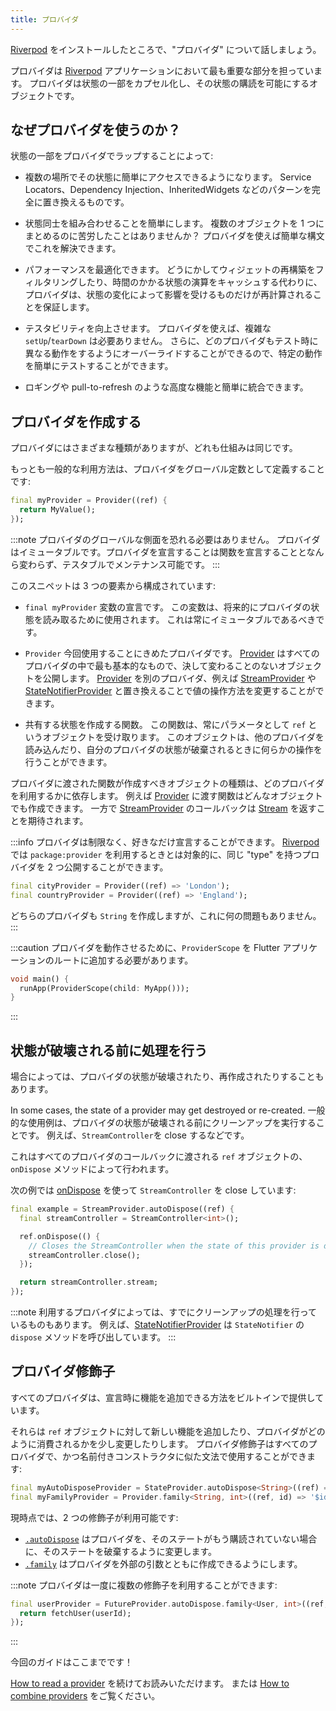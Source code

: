 ```yaml
---
title: プロバイダ
---
```


[Riverpod] をインストールしたところで、"プロバイダ" について話しましょう。

プロバイダは [Riverpod] アプリケーションにおいて最も重要な部分を担っています。
プロバイダは状態の一部をカプセル化し、その状態の購読を可能にするオブジェクトです。

## なぜプロバイダを使うのか？

状態の一部をプロバイダでラップすることによって:

- 複数の場所でその状態に簡単にアクセスできるようになります。
  Service Locators、Dependency Injection、InheritedWidgets などのパターンを完全に置き換えるものです。

- 状態同士を組み合わせることを簡単にします。
  複数のオブジェクトを 1 つにまとめるのに苦労したことはありませんか？
  プロバイダを使えば簡単な構文でこれを解決できます。

- パフォーマンスを最適化できます。
  どうにかしてウィジェットの再構築をフィルタリングしたり、時間のかかる状態の演算をキャッシュする代わりに、
  プロバイダは、状態の変化によって影響を受けるものだけが再計算されることを保証します。

- テスタビリティを向上させます。
  プロバイダを使えば、複雑な `setUp`/`tearDown` は必要ありません。
  さらに、どのプロバイダもテスト時に異なる動作をするようにオーバーライドすることができるので、特定の動作を簡単にテストすることができます。

- ロギングや pull-to-refresh のような高度な機能と簡単に統合できます。

## プロバイダを作成する

プロバイダにはさまざまな種類がありますが、どれも仕組みは同じです。

もっとも一般的な利用方法は、プロバイダをグローバル定数として定義することです:

```dart
final myProvider = Provider((ref) {
  return MyValue();
});
```

:::note
プロバイダのグローバルな側面を恐れる必要はありません。
プロバイダはイミュータブルです。プロバイダを宣言することは関数を宣言することとなんら変わらず、テスタブルでメンテナンス可能です。
:::

このスニペットは 3 つの要素から構成されています:

- `final myProvider` 変数の宣言です。
  この変数は、将来的にプロバイダの状態を読み取るために使用されます。
  これは常にイミュータブルであるべきです。

- `Provider` 今回使用することにきめたプロバイダです。
  [Provider] はすべてのプロバイダの中で最も基本的なもので、決して変わることのないオブジェクトを公開します。
  [Provider] を別のプロバイダ、例えば [StreamProvider] や [StateNotifierProvider] と置き換えることで値の操作方法を変更することができます。

- 共有する状態を作成する関数。
  この関数は、常にパラメータとして `ref` というオブジェクトを受け取ります。
  このオブジェクトは、他のプロバイダを読み込んだり、自分のプロバイダの状態が破棄されるときに何らかの操作を行うことができます。

プロバイダに渡された関数が作成すべきオブジェクトの種類は、どのプロバイダを利用するかに依存します。
例えば [Provider] に渡す関数はどんなオブジェクトでも作成できます。
一方で [StreamProvider] のコールバックは [Stream] を返すことを期待されます。

:::info
プロバイダは制限なく、好きなだけ宣言することができます。
[Riverpod] では `package:provider` を利用するときとは対象的に、同じ "type" を持つプロバイダを 2 つ公開することができます。

```dart
final cityProvider = Provider((ref) => 'London');
final countryProvider = Provider((ref) => 'England');
```

どちらのプロバイダも `String` を作成しますが、これに何の問題もありません。
:::

:::caution
プロバイダを動作させるために、`ProviderScope` を Flutter アプリケーションのルートに追加する必要があります。

```dart
void main() {
  runApp(ProviderScope(child: MyApp()));
}
```

:::

## 状態が破壊される前に処理を行う

場合によっては、プロバイダの状態が破壊されたり、再作成されたりすることもあります。

In some cases, the state of a provider may get destroyed or re-created.
一般的な使用例は、プロバイダの状態が破壊される前にクリーンアップを実行することです。
例えば、`StreamController`を close するなどです。

これはすべてのプロバイダのコールバックに渡される `ref` オブジェクトの、`onDispose` メソッドによって行われます。

次の例では [onDispose] を使って `StreamController` を close しています:

```dart
final example = StreamProvider.autoDispose((ref) {
  final streamController = StreamController<int>();

  ref.onDispose(() {
    // Closes the StreamController when the state of this provider is destroyed.
    streamController.close();
  });

  return streamController.stream;
});
```

:::note
利用するプロバイダによっては、すでにクリーンアップの処理を行っているものもあります。
例えば、[StateNotifierProvider] は `StateNotifier` の `dispose` メソッドを呼び出しています。
:::

## プロバイダ修飾子

すべてのプロバイダは、宣言時に機能を追加できる方法をビルトインで提供しています。

それらは `ref` オブジェクトに対して新しい機能を追加したり、プロバイダがどのように消費されるかを少し変更したりします。
プロバイダ修飾子はすべてのプロバイダで、かつ名前付きコンストラクタに似た文法で使用することができます:

```dart
final myAutoDisposeProvider = StateProvider.autoDispose<String>((ref) => 0);
final myFamilyProvider = Provider.family<String, int>((ref, id) => '$id');
```

現時点では、2 つの修飾子が利用可能です:

- [`.autoDispose`](/docs/concepts/modifiers/auto_dispose) はプロバイダを、そのステートがもう購読されていない場合に、そのステートを破棄するように変更します。
- [`.family`](/docs/concepts/modifiers/family) はプロバイダを外部の引数とともに作成できるようにします。

:::note
プロバイダは一度に複数の修飾子を利用することができます:

```dart
final userProvider = FutureProvider.autoDispose.family<User, int>((ref, userId) async {
  return fetchUser(userId);
});
```

:::

今回のガイドはここまでです！

[How to read a provider](/docs/concepts/reading) を続けてお読みいただけます。
または [How to combine providers](/docs/concepts/combining_providers) をご覧ください。

[get_it]: http://pub.dev/packages/get_it
[inheritedwidget]: https://api.flutter.dev/flutter/widgets/InheritedWidget-class.html
[stream]: https://api.dart.dev/stable/2.8.4/dart-async/Stream-class.html
[ondispose]: https://pub.dev/documentation/riverpod/latest/riverpod/ProviderRefBase/onDispose.html
[riverpod]: https://github.com/rrousselgit/river_pod
[hooks_riverpod]: https://pub.dev/packages/hooks_riverpod
[flutter_riverpod]: https://pub.dev/packages/flutter_riverpod
[flutter_hooks]: https://github.com/rrousselGit/flutter_hooks
[provider]: https://pub.dev/documentation/riverpod/latest/riverpod/Provider-class.html
[streamprovider]: https://pub.dev/documentation/riverpod/latest/riverpod/StreamProvider-class.html
[statenotifierprovider]: https://pub.dev/documentation/riverpod/latest/riverpod/StateNotifierProvider-class.html
[providerscope]: https://pub.dev/documentation/flutter_riverpod/latest/flutter_riverpod/ProviderScope-class.html
